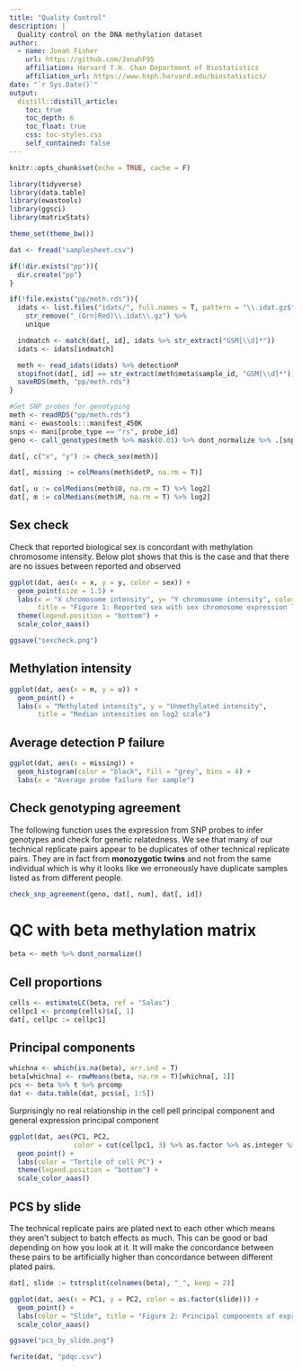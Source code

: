 ```yaml
---
title: "Quality Control"
description: |
  Quality control on the DNA methylation dataset
author:
  - name: Jonah Fisher
    url: https://github.com/JonahF95
    affiliation: Harvard T.H. Chan Department of Biostatistics
    affiliation_url: https://www.hsph.harvard.edu/biostatistics/
date: "`r Sys.Date()`"
output: 
  distill::distill_article:
    toc: true
    toc_depth: 6
    toc_float: true
    css: toc-styles.css
    self_contained: false
---
```



```r
knitr::opts_chunk$set(echo = TRUE, cache = F)

library(tidyverse)
library(data.table)
library(ewastools)
library(ggsci)
library(matrixStats)

theme_set(theme_bw())
```


```r
dat <- fread("samplesheet.csv")

if(!dir.exists("pp")){
  dir.create("pp")
}
```

```r
if(!file.exists("pp/meth.rds")){
  idats <- list.files("idats/", full.names = T, pattern = "\\.idat.gz$") %>%
    str_remove("_(Grn|Red)\\.idat\\.gz") %>%
    unique 

  indmatch <- match(dat[, id], idats %>% str_extract("GSM[\\d]*"))
  idats <- idats[indmatch]

  meth <- read_idats(idats) %>% detectionP
  stopifnot(dat[, id] == str_extract(meth$meta$sample_id, "GSM[\\d]*"))
  saveRDS(meth, "pp/meth.rds")
}
```

```r
#Get SNP probes for genotyping
meth <- readRDS("pp/meth.rds")
mani <- ewastools:::manifest_450K
snps <- mani[probe_type == "rs", probe_id]
geno <- call_genotypes(meth %>% mask(0.01) %>% dont_normalize %>% .[snps,])

dat[, c("x", "y") := check_sex(meth)]

dat[, missing := colMeans(meth$detP, na.rm = T)]

dat[, u := colMedians(meth$U, na.rm = T) %>% log2]
dat[, m := colMedians(meth$M, na.rm = T) %>% log2]
```

## Sex check

Check that reported biological sex is concordant with methylation chromosome
intensity. Below plot shows that this is the case and that there are no issues
between reported and observed

```r
ggplot(dat, aes(x = x, y = y, color = sex)) +
  geom_point(size = 1.5) +
  labs(x = "X chromosome intensity", y= "Y chromosome intensity", color = "Reported sex",
       title = "Figure 1: Reported sex with sex chromosome expression levels") +
  theme(legend.position = "bottom") +
  scale_color_aaas()

ggsave("sexcheck.png")
```

## Methylation intensity

```r
ggplot(dat, aes(x = m, y = u)) +
  geom_point() + 
  labs(x = "Methylated intensity", y = "Unmethylated intensity",
       title = "Median intensities on log2 scale")
```

## Average detection P failure

```r
ggplot(dat, aes(x = missing)) +
  geom_histogram(color = "black", fill = "grey", bins = 4) +
  labs(x = "Average probe failure for sample")
```

## Check genotyping agreement

The following function uses the expression from SNP probes to infer genotypes
and check for genetic relatedness. We see that many of our technical replicate
pairs appear to be duplicates of other technical replicate pairs. They are in fact 
from **monozygotic twins** and not from the same individual which is why
it looks like we erroneously have duplicate samples listed as from different 
people.

```r
check_snp_agreement(geno, dat[, num], dat[, id])
```

# QC with beta methylation matrix

```r
beta <- meth %>% dont_normalize()
```


## Cell proportions

```r
cells <- estimateLC(beta, ref = "Salas")
cellpc1 <- prcomp(cells)$x[, 1]
dat[, cellpc := cellpc1]
```

## Principal components

```r
whichna <- which(is.na(beta), arr.ind = T)
beta[whichna] <- rowMeans(beta, na.rm = T)[whichna[, 1]]
pcs <- beta %>% t %>% prcomp
dat <- data.table(dat, pcs$x[, 1:5])
```

Surprisingly no real relationship in the cell pell principal component and 
general expression principal component

```r
ggplot(dat, aes(PC1, PC2, 
                color = cut(cellpc1, 3) %>% as.factor %>% as.integer %>% as.factor)) +
  geom_point() +
  labs(color = "Tertile of cell PC") +
  theme(legend.position = "bottom") +
  scale_color_aaas()
```

## PCS by slide

The technical replicate pairs are plated next to each other which means
they aren't subject to batch effects as much. This can be good or bad depending
on how you look at it. It will make the concordance between these pairs
to be artificially higher than concordance between different plated pairs.

```r
dat[, slide := tstrsplit(colnames(beta), "_", keep = 2)]

ggplot(dat, aes(x = PC1, y = PC2, color = as.factor(slide))) +
  geom_point() +
  labs(color = "Slide", title = "Figure 2: Principal components of expression data with sample slide") +
  scale_color_aaas()

ggsave("pcs_by_slide.png")
```

```r
fwrite(dat, "pdqc.csv")
```



